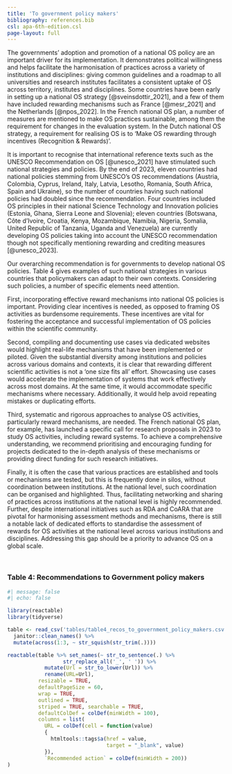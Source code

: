 ```yaml
---
title: 'To government policy makers'
bibliography: references.bib
csl: apa-6th-edition.csl
page-layout: full
---
```


The governments' adoption and promotion of a national OS policy are an important driver for its implementation. It demonstrates political willingness and helps facilitate the harmonisation of practices across a variety of institutions and disciplines: giving common guidelines and a roadmap to all universities and research institutes facilitates a consistent uptake of OS across territory, institutes and disciplines. Some countries have been early in setting up a national OS strategy [@sveinsdottir_2021], and a few of them have included rewarding mechanisms such as France [@mesr_2021] and the Netherlands [@npos_2022]. In the French national OS plan, a number of measures are mentioned to make OS practices sustainable, among them the requirement for changes in the evaluation system. In the Dutch national OS strategy, a requirement for realising OS is to 'Make OS rewarding through incentives (Recognition & Rewards)'. 

It is important to recognise that international reference texts such as the UNESCO Recommendation on OS [@unesco_2021] have stimulated such national strategies and policies. By the end of 2023, eleven countries had national policies stemming from UNESCO's OS recommendations (Austria, Colombia, Cyprus, Ireland, Italy, Latvia, Lesotho, Romania, South Africa, Spain and Ukraine), so the number of countries having such national policies had doubled since the recommendation. Four countries included OS principles in their national Science Technology and Innovation policies (Estonia, Ghana, Sierra Leone and Slovenia); eleven countries (Botswana, Côte d'Ivoire, Croatia, Kenya, Mozambique, Namibia, Nigeria, Somalia, United Republic of Tanzania, Uganda and Venezuela) are currently developing OS policies taking into account the UNESCO recommendation though not specifically mentioning rewarding and crediting measures [@unesco_2023]. 

Our overarching recommendation is for governments to develop national OS policies. Table 4 gives examples of such national strategies in various countries that policymakers can adapt to their own contexts. Considering such policies, a number of specific elements need attention.  

First, incorporating effective reward mechanisms into national OS policies is important. Providing clear incentives is needed, as opposed to framing OS activities as burdensome requirements. These incentives are vital for fostering the acceptance and successful implementation of OS policies within the scientific community.  

Second, compiling and documenting use cases via dedicated websites would highlight real-life mechanisms that have been implemented or piloted. Given the substantial diversity among institutions and policies across various domains and contexts, it is clear that rewarding different scientific activities is not a 'one size fits all' effort. Showcasing use cases would accelerate the implementation of systems that work effectively across most domains. At the same time, it would accommodate specific mechanisms where necessary. Additionally, it would help avoid repeating mistakes or duplicating efforts.   

Third, systematic and rigorous approaches to analyse OS activities, particularly reward mechanisms, are needed. The French national OS plan, for example, has launched a specific call for research proposals in 2023 to study OS activities, including reward systems. To achieve a comprehensive understanding, we recommend prioritising and encouraging funding for projects dedicated to the in-depth analysis of these mechanisms or providing direct funding for such research initiatives.  

Finally, it is often the case that various practices are established and tools or mechanisms are tested, but this is frequently done in silos, without coordination between institutions. At the national level, such coordination can be organised and highlighted. Thus, facilitating networking and sharing of practices across institutions at the national level is highly recommended. Further, despite international initiatives such as RDA and CoARA that are pivotal for harmonising assessment methods and mechanisms, there is still a notable lack of dedicated efforts to standardise the assessment of rewards for OS activities at the national level across various institutions and disciplines. Addressing this gap should be a priority to advance OS on a global scale.  


<br>

### Table 4: Recommendations to Government policy makers

```r
#| message: false
#| echo: false

library(reactable)
library(tidyverse)

table <- read_csv('tables/table4_recos_to_government_policy_makers.csv') %>% 
  janitor::clean_names() %>%
  mutate(across(1:3, ~ str_squish(str_trim(.))))

reactable(table %>% set_names(~ str_to_sentence(.) %>%
                  str_replace_all('_', ' ')) %>% 
            mutate(Url = str_to_lower(Url)) %>% 
            rename(URL=Url), 
          resizable = TRUE,
          defaultPageSize = 60,
          wrap = TRUE,
          outlined = TRUE,
          striped = TRUE, searchable = TRUE,
          defaultColDef = colDef(minWidth = 100),
          columns = list(
            URL = colDef(cell = function(value) 
            { 
              htmltools::tags$a(href = value,
                                target = "_blank", value)
            }),
            `Recommended action` = colDef(minWidth = 200))
)
```
